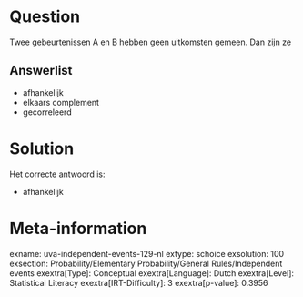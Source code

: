 Question
========

Twee gebeurtenissen A en B hebben geen uitkomsten gemeen. Dan zijn ze

Answerlist
----------

* afhankelijk
* elkaars complement
* gecorreleerd

Solution
========

Het correcte antwoord is: 

* afhankelijk

Meta-information
================
exname: uva-independent-events-129-nl
extype: schoice
exsolution: 100
exsection: Probability/Elementary Probability/General Rules/Independent events
exextra[Type]: Conceptual
exextra[Language]: Dutch
exextra[Level]: Statistical Literacy
exextra[IRT-Difficulty]: 3
exextra[p-value]: 0.3956
